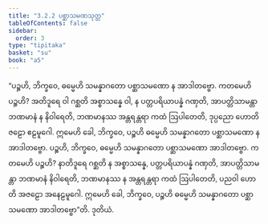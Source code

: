 ```yaml
---
title: "3.2.2 ပစ္ဆာသမဏသုတ္တ"
tableOfContents: false
sidebar:
  order: 3
type: "tipitaka"
basket: "su"
book: "a5"
---
```



<DynamicBreadcrumb />

<Division number="112" book="a5">

<Paragraph number="666" book="a5">
“ပဉ္စဟိ, ဘိက္ခဝေ, ဓမ္မေဟိ သမန္နာဂတော ပစ္ဆာသမဏော န အာဒါတဗ္ဗော. ကတမေဟိ ပဉ္စဟိ? အတိဒူရေ ဝါ ဂစ္ဆတိ အစ္စာသန္နေ ဝါ, န ပတ္တပရိယာပန္နံ ဂဏှတိ, အာပတ္တိသာမန္တာ ဘဏမာနံ န နိဝါရေတိ, ဘဏမာနဿ အန္တရန္တရာ ကထံ ဩပါတေတိ, ဒုပ္ပညော ဟောတိ ဇဠော ဧဠမူဂေါ. ဣမေဟိ ခေါ, ဘိက္ခဝေ, ပဉ္စဟိ ဓမ္မေဟိ သမန္နာဂတော ပစ္ဆာသမဏော န အာဒါတဗ္ဗော.
</Paragraph>

<Paragraph number="667" book="a5">
ပဉ္စဟိ, ဘိက္ခဝေ, ဓမ္မေဟိ သမန္နာဂတော ပစ္ဆာသမဏော အာဒါတဗ္ဗော. ကတမေဟိ ပဉ္စဟိ? နာတိဒူရေ ဂစ္ဆတိ န အစ္စာသန္နေ, ပတ္တပရိယာပန္နံ ဂဏှတိ, အာပတ္တိသာမန္တာ ဘဏမာနံ နိဝါရေတိ, ဘဏမာနဿ န အန္တရန္တရာ ကထံ ဩပါတေတိ, ပညဝါ ဟောတိ အဇဠော အနေဠမူဂေါ. ဣမေဟိ ခေါ, ဘိက္ခဝေ, ပဉ္စဟိ ဓမ္မေဟိ သမန္နာဂတော ပစ္ဆာသမဏော အာဒါတဗ္ဗော”တိ.

</Paragraph>
</Division>

<Paragraph number="668" type="center" book="a5">
ဒုတိယံ.
</Paragraph>